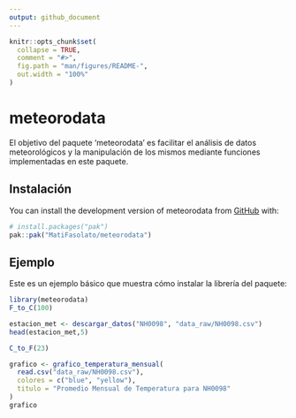 ```yaml
---
output: github_document
---
```


<!-- README.md is generated from README.Rmd. Please edit that file -->

```r
knitr::opts_chunk$set(
  collapse = TRUE,
  comment = "#>",
  fig.path = "man/figures/README-",
  out.width = "100%"
)
```

# meteorodata

<!-- badges: start -->
<!-- badges: end -->

El objetivo del paquete 'meteorodata' es facilitar el análisis de datos meteorológicos y la manipulación de los mismos mediante funciones implementadas en este paquete.

## Instalación

You can install the development version of meteorodata from [GitHub](https://github.com/) with:

``` r
# install.packages("pak")
pak::pak("MatiFasolato/meteorodata")
```

## Ejemplo

Este es un ejemplo básico que muestra cómo instalar la librería del paquete:

```r
library(meteorodata)
F_to_C(100)

estacion_met <- descargar_datos("NH0098", "data_raw/NH0098.csv")
head(estacion_met,5)

C_to_F(23)

grafico <- grafico_temperatura_mensual(
  read.csv("data_raw/NH0098.csv"),
  colores = c("blue", "yellow"),
  titulo = "Promedio Mensual de Temperatura para NH0098"
)
grafico
```

